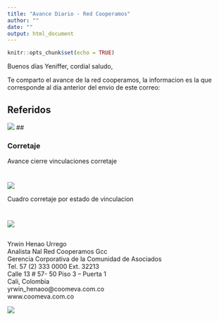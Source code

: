 ---
title: "Avance Diario - Red Cooperamos"
author: ""
date: ""
output: html_document
---

```{r setup, include=FALSE}
knitr::opts_chunk$set(echo = TRUE)
```

Buenos días Yeniffer, cordial saludo,

Te comparto el avance de la red cooperamos, la informacion es la que corresponde al dia anterior del envio de este correo:


## Referidos

![](C:/Users/yrhu0672/Desktop/R/Informe - Red Cooperamos 2.0 - 2022/Imagenes/cuadro_final_yen.png){width=width height=height}
##

### Corretaje

Avance cierre vinculaciones corretaje

# 

![](C:/Users/yrhu0672/Desktop/R/Informe - Red Cooperamos 2.0 - 2022/Imagenes/cuadro_final_corretaje.png){width=width height=height}

Cuadro corretaje por estado de vinculacion

# 


![](C:/Users/yrhu0672/Desktop/R/Informe - Red Cooperamos 2.0 - 2022/Imagenes/cuadro_preingreso_corretaje.png){width=width height=height}

## 

<div style="text-align: left">Yrwin Henao Urrego<div/>
<div style="text-align: left">Analista Nal Red Cooperamos Gcc<div/>
<div style="text-align: left">Gerencia Corporativa de la Comunidad de Asociados<div/>
<div style="text-align: left">Tel. 57 (2) 333 0000 Ext. 32213<div/>
<div style="text-align: left">Calle 13 # 57- 50 Piso 3 – Puerta 1<div/>
<div style="text-align: left">Cali, Colombia<div/>
<div style="text-align: left">yrwin_henaoo@coomeva.com.co<div/>
<div style="text-align: left">www.coomeva.com.co<div/>

![](C:/Users/yrhu0672/Desktop/R/Informe - Red Cooperamos - 2022/Imagenes/imagen_correo.png){width=width height=height}
